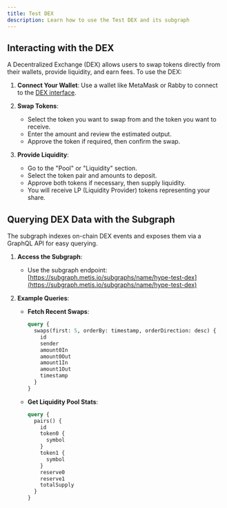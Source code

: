 ```yaml
---
title: Test DEX
description: Learn how to use the Test DEX and its subgraph
---
```


## Interacting with the DEX

A Decentralized Exchange (DEX) allows users to swap tokens directly from their wallets, provide liquidity, and earn fees. To use the DEX:

1. **Connect Your Wallet**: Use a wallet like MetaMask or Rabby to connect to the [DEX interface](https://hype-test-dex.metis.io).

2. **Swap Tokens**:
   - Select the token you want to swap from and the token you want to receive.
   - Enter the amount and review the estimated output.
   - Approve the token if required, then confirm the swap.
3. **Provide Liquidity**:
   - Go to the "Pool" or "Liquidity" section.
   - Select the token pair and amounts to deposit.
   - Approve both tokens if necessary, then supply liquidity.
   - You will receive LP (Liquidity Provider) tokens representing your share.

## Querying DEX Data with the Subgraph

The subgraph indexes on-chain DEX events and exposes them via a GraphQL API for easy querying.

1. **Access the Subgraph**:

   - Use the subgraph endpoint: [https://subgraph.metis.io/subgraphs/name/hype-test-dex](https://subgraph.metis.io/subgraphs/name/hype-test-dex)

2. **Example Queries**:
   - **Fetch Recent Swaps**:
     ```graphql
     query {
       swaps(first: 5, orderBy: timestamp, orderDirection: desc) {
         id
         sender
         amount0In
         amount0Out
         amount1In
         amount1Out
         timestamp
       }
     }
     ```
   - **Get Liquidity Pool Stats**:
     ```graphql
     query {
       pairs() {
         id
         token0 {
           symbol
         }
         token1 {
           symbol
         }
         reserve0
         reserve1
         totalSupply
       }
     }
     ```
